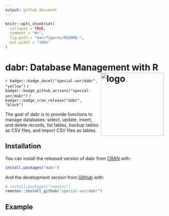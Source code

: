 ```yaml
---
output: github_document
---
```


<!-- README.md is generated from README.Rmd. Please edit that file -->

```r
knitr::opts_chunk$set(
  collapse = TRUE,
  comment = "#>",
  fig.path = "man/figures/README-",
  out.width = "100%"
)
```

# dabr: Database Management with R <img src="inst/images/logo.png" alt="logo" align="right" height=200px/>

<!-- badges: start -->
`r badger::badge_devel("special-uor/dabr", "yellow")`
`r badger::badge_github_actions("special-uor/dabr")`
`r badger::badge_cran_release("dabr", "black")`
<!-- badges: end -->

The goal of dabr is to provide functions to manage databases: select, update, insert,
    and delete records, list tables, backup tables as CSV files, and import
    CSV files as tables.

## Installation

You can install the released version of dabr from [CRAN](https://CRAN.R-project.org) with:

``` r
install.packages("dabr")
```

And the development version from [GitHub](https://github.com/special-uor/dabr) with:

``` r
# install.packages("remotes")
remotes::install_github("special-uor/dabr")
```
## Example
